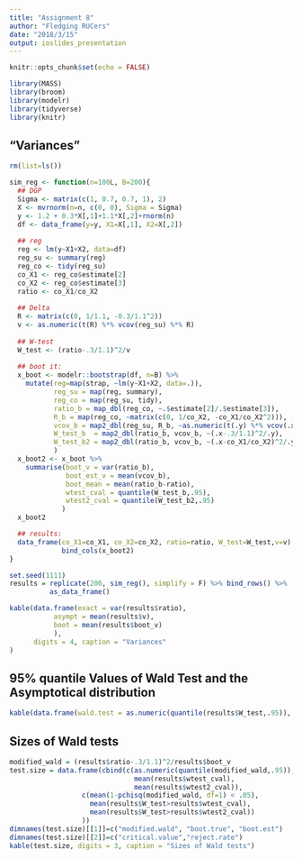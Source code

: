 ---
title: "Assignment 8"
author: "Fledging RUCers"
date: "2018/3/15"
output: ioslides_presentation
---

```{r setup, include=FALSE}
knitr::opts_chunk$set(echo = FALSE)
```

```{r echo=FALSE}
library(MASS)
library(broom)
library(modelr)
library(tidyverse)
library(knitr)
```

## "Variances"
```{r echo=FALSE}
rm(list=ls())

sim_reg <- function(n=100L, B=200){
  ## DGP
  Sigma <- matrix(c(1, 0.7, 0.7, 1), 2)
  X <- mvrnorm(n=n, c(0, 0), Sigma = Sigma)
  y <- 1.2 + 0.3*X[,1]+1.1*X[,2]+rnorm(n)
  df <- data_frame(y=y, X1=X[,1], X2=X[,2])
  
  ## reg
  reg <- lm(y~X1+X2, data=df)
  reg_su <- summary(reg)
  reg_co <- tidy(reg_su)
  co_X1 <- reg_co$estimate[2]
  co_X2 <- reg_co$estimate[3]
  ratio <- co_X1/co_X2
  
  ## Delta
  R <- matrix(c(0, 1/1.1, -0.3/1.1^2))
  v <- as.numeric(t(R) %*% vcov(reg_su) %*% R) 
  
  ## W-test
  W_test <- (ratio-.3/1.1)^2/v
  
  ## boot it:
  x_boot <- modelr::bootstrap(df, n=B) %>%
    mutate(reg=map(strap, ~lm(y~X1+X2, data=.)),
           reg_su = map(reg, summary),
           reg_co = map(reg_su, tidy),
           ratio_b = map_dbl(reg_co, ~.$estimate[2]/.$estimate[3]),
           R_b = map(reg_co, ~matrix(c(0, 1/co_X2, -co_X1/co_X2^2))),
           vcov_b = map2_dbl(reg_su, R_b, ~as.numeric(t(.y) %*% vcov(.x) %*% .y)),
           W_test_b  = map2_dbl(ratio_b, vcov_b, ~(.x-.3/1.1)^2/.y), 
           W_test_b2 = map2_dbl(ratio_b, vcov_b, ~(.x-co_X1/co_X2)^2/.y)
           )
  x_boot2 <- x_boot %>%
    summarise(boot_v = var(ratio_b),
              boot_est_v = mean(vcov_b),
              boot_mean = mean(ratio_b-ratio),
              wtest_cval = quantile(W_test_b,.95),
              wtest2_cval = quantile(W_test_b2,.95)
             )
  x_boot2

  ## results:
  data_frame(co_X1=co_X1, co_X2=co_X2, ratio=ratio, W_test=W_test,v=v) %>%
             bind_cols(x_boot2)
}

set.seed(1111)
results = replicate(200, sim_reg(), simplify = F) %>% bind_rows() %>%     
          as_data_frame()

kable(data.frame(exact = var(results$ratio),
           asympt = mean(results$v),
           boot = mean(results$boot_v)
           ),
      digits = 4, caption = "Variances"
)
```

## 95% quantile Values of Wald Test and the Asymptotical distribution
```{r echo=FALSE}
kable(data.frame(wald.test = as.numeric(quantile(results$W_test,.95)), asymptotic.d = qchisq(.95,1), reject.rate=mean(results$W_test>qchisq(.95,1))), digits = 3, caption = "95% quantile Values of Wald Test and the Asymptotical distribution")
```

## Sizes of Wald tests
```{r echo=FALSE}
modified_wald = (results$ratio-.3/1.1)^2/results$boot_v
test.size = data.frame(cbind(c(as.numeric(quantile(modified_wald,.95)), 
                               mean(results$wtest_cval), 
                               mean(results$wtest2_cval)),
                  c(mean(1-pchisq(modified_wald, df=1) < .05), 
                    mean(results$W_test>results$wtest_cval), 
                    mean(results$W_test>results$wtest2_cval))
                  ))
dimnames(test.size)[[1]]=c("modified.wald", "boot.true", "boot.est")
dimnames(test.size)[[2]]=c("critical.value","reject.rate")
kable(test.size, digits = 3, caption = "Sizes of Wald tests")
```
